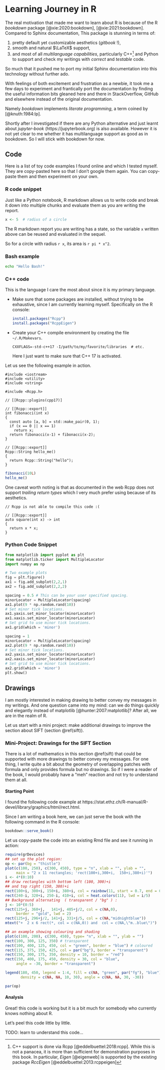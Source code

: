 # Learning Journey in R

The real motivation that made me want to learn about R is because of the R
*bookdown* package [@xie:2020:bookdown], [@xie:2021:bookdown]. Compared to
Sphinx documentation, This package is stunning in terms of:

1. pretty default yet customizable aesthetics (*gitbook* !),
2. smooth and natural $\LaTeX$ support,
3. and most of all *multilanguage capabilities*, particularly C++^[C++ support is
   done via Rcpp [@eddelbuettel:2018:rcpp]. While this is not a panacea, it is
   more than sufficient for demonstration purposes in this book. In particular,
   *Eigen* [@eigenweb] is supported by the existing package *RccEigen*
   [@eddelbuettel:2013:rcppeigen]] and Python to support and check my writings
   with *correct* and *testable* code.

So much that it pushed me to port my initial Sphinx documentation into this
technology without further ado.

With feelings of both excitement and frustration as a newbie, it took me a few
days to experiment and frantically port the documentation by finding the useful
information bits gleaned here and there in StackOverflow, GitHub and elsewhere
instead of the original documentation.

Namely *bookdown* implements *literate programming*, a term coined by
[@knuth:1984:lp].

Shortly after I investigated if there are any Python alternative and just learnt
about *jupyter-book* (https://jupyterbook.org) is also available. However it is
not yet clear to me whether it has multilanguage support as good as in bookdown.
So I will stick with bookdown for now.

## Code

Here is a list of toy code examples I found online and which I tested myself.
They are copy-pasted here so that I don't google them again. You can copy-paste
them and then experiment on your own.

### R code snippet

Just like a Python notebook, R markdown allows us to write code and break it
down into multiple chunks and evaluate them as you are writing the report.

```r
x <- 5  # radius of a circle
```
The R markdown report you are writing has a state, so the variable `x` written
above can be reused and evaluated in the sequel.

So for a circle with radius `r x`, its area is `r pi * x^2`.

### Bash example

```bash
echo "Hello Bash!"
```

### C++ code

This is the language I care the most about since it is my primary language.

- Make sure that some packages are installed, without trying to be exhaustive,
  since I am currently learning myself. Specifically on the R console:

  ```r
  install.packages("Rcpp")
  install.packages("RcppEigen")
  ```

- Create your C++ compile environment by creating the file `~/.R/Makevars`.

  ```
  CXXFLAGS=-std-c++17 -I/path/to/my/favorite/libraries  # etc.
  ```
  Here I just want to make sure that C++ 17 is activated.

Let us see the following example in action.

```Rcpp

#include <iostream>
#include <utility>
#include <string>

#include <Rcpp.h>

// [[Rcpp::plugins(cpp17)]

// [[Rcpp::export]]
int fibonacci(int x)
{
  const auto [a, b] = std::make_pair(0, 1);
  if (x == 0 || x == 1)
    return x;
  return fibonacci(x-1) + fibonacci(x-2);
}

// [[Rcpp::export]]
Rcpp::String hello_me()
{
  return Rcpp::String("hello");
}
```

```r
fibonacci(10L)
hello_me()
```

One caveat worth noting is that as documented in the web Rcpp does not support
*trailing return types* which I very much prefer using because of its
aesthetics.

```Rcpp
// Rcpp is not able to compile this code :(

// [[Rcpp::export]]
auto square(int x) -> int
{
  return x * x;
}
```

### Python Code Snippet

```python
from matplotlib import pyplot as plt
from matplotlib.ticker import MultipleLocator
import numpy as np

# Two example plots
fig = plt.figure()
ax1 = fig.add_subplot(2,2,1)
ax2 = fig.add_subplot(2,2,2)

spacing = 0.5 # This can be your user specified spacing.
minorLocator = MultipleLocator(spacing)
ax1.plot(9 * np.random.rand(10))
# Set minor tick locations.
ax1.yaxis.set_minor_locator(minorLocator)
ax1.xaxis.set_minor_locator(minorLocator)
# Set grid to use minor tick locations.
ax1.grid(which = 'minor')

spacing = 1
minorLocator = MultipleLocator(spacing)
ax2.plot(9 * np.random.rand(10))
# Set minor tick locations.
ax2.yaxis.set_minor_locator(minorLocator)
ax2.xaxis.set_minor_locator(minorLocator)
# Set grid to use minor tick locations.
ax2.grid(which = 'minor')
plt.show()
```

## Drawings

I am mostly interested in making drawing to better convey my messages in my
writings. And one question came into my mind: can we do things quickly and
elegantly instead of matplotlib [@hunter:2007:matplotlib]? After all, we are in
the realm of R.

Let us start with a mini project: make additional drawings to improve the
section about SIFT (section \@ref(sift)).

### Mini-Project: Drawings for the SIFT Section

There is a lot of mathematics in this section \@ref(sift) that could be
supported with more drawings to better convey my messages. For one thing, I
write quite a bit about the geometry of overlapping patches with formula and
only provides formula but no drawings.  So if I were a reader of the book, I
would probably have a "meh" reaction and not try to understand them at all.

#### Starting Point

I found the following code example at
https://stat.ethz.ch/R-manual/R-devel/library/graphics/html/rect.html.

Since I am writing a book here, we can just serve the book with the following
command in the R console:

```r
bookdown::serve_book()
```

Let us copy-paste the code into an existing Rmd file and see it running in
action:

```r
require(grDevices)
## set up the plot region:
op <- par(bg = "thistle")
plot(c(100, 250), c(300, 450), type = "n", xlab = "", ylab = "",
     main = "2 x 11 rectangles; 'rect(100+i,300+i,  150+i,380+i)'")
i <- 4*(0:10)
## draw rectangles with bottom left (100, 300)+i
## and top right (150, 380)+i
rect(100+i, 300+i, 150+i, 380+i, col = rainbow(11, start = 0.7, end = 0.1))
rect(240-i, 320+i, 250-i, 410+i, col = heat.colors(11), lwd = i/5)
## Background alternating  ( transparent / "bg" ) :
j <- 10*(0:5)
rect(125+j, 360+j,   141+j, 405+j/2, col = c(NA,0),
     border = "gold", lwd = 2)
rect(125+j, 296+j/2, 141+j, 331+j/5, col = c(NA,"midnightblue"))
mtext("+  2 x 6 rect(*, col = c(NA,0)) and  col = c(NA,\"m..blue\")")

## an example showing colouring and shading
plot(c(100, 200), c(300, 450), type= "n", xlab = "", ylab = "")
rect(100, 300, 125, 350) # transparent
rect(100, 400, 125, 450, col = "green", border = "blue") # coloured
rect(115, 375, 150, 425, col = par("bg"), border = "transparent")
rect(150, 300, 175, 350, density = 10, border = "red")
rect(150, 400, 175, 450, density = 30, col = "blue",
     angle = -30, border = "transparent")

legend(180, 450, legend = 1:4, fill = c(NA, "green", par("fg"), "blue"),
       density = c(NA, NA, 10, 30), angle = c(NA, NA, 30, -30))

par(op)

```

#### Analysis

Great! this code is working but it is a bit much for somebody who currently
knows nothing about R.

Let's peel this code little by little.

TODO: learn to understand this code...
